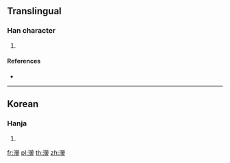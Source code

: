 ==Translingual==

===Han character===
{{Han char|rn=85|rad=水|as=18|sn=21|four=|canj=EFFC}}

# {{defn|Han|sort=水18}}

====References====
* {{Han ref|kx=0663.091|dj=1072.041|hdz=31793.131|uh=7050|ud=28752}}

----

==Korean==

===Hanja===
{{ko-hanja|hangeul=형|eumhun=|rv=hyeong|mr=hyŏng|y=hyeng}}

# {{defn|lang=ko|sort=水18}}

[[fr:灐]]
[[pl:灐]]
[[th:灐]]
[[zh:灐]]